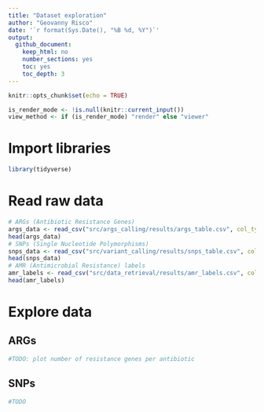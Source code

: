 ```yaml
---
title: "Dataset exploration"
author: "Geovanny Risco"
date: '`r format(Sys.Date(), "%B %d, %Y")`'
output:
  github_document:
    keep_html: no
    number_sections: yes
    toc: yes
    toc_depth: 3
---
```


```r
knitr::opts_chunk$set(echo = TRUE)

is_render_mode <- !is.null(knitr::current_input())
view_method <- if (is_render_mode) "render" else "viewer"
```

# Import libraries

```r
library(tidyverse)
```

# Read raw data

```r
# ARGs (Antibiotic Resistance Genes)
args_data <- read_csv("src/args_calling/results/args_table.csv", col_types = cols("sample_name" = col_character()))
head(args_data)
# SNPs (Single Nucleotide Polymorphisms)
snps_data <- read_csv("src/variant_calling/results/snps_table.csv", col_types = cols("sample_name" = col_character()))
head(snps_data)
# AMR (Antimicrobial Resistance) labels
amr_labels <- read_csv("src/data_retrieval/results/amr_labels.csv", col_types = cols("Genome ID" = col_character()))
head(amr_labels)
```

# Explore data

## ARGs

```r
#TODO: plot number of resistance genes per antibiotic
```

## SNPs

```r
#TODO
```
